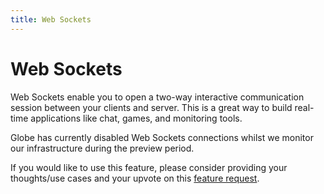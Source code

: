 ```yaml
---
title: Web Sockets
---
```


# Web Sockets

Web Sockets enable you to open a two-way interactive communication session between your clients and server. This is a great way to build real-time applications like chat, games, and monitoring tools.

Globe has currently disabled Web Sockets connections whilst we monitor our infrastructure during the preview period.

If you would like to use this feature, please consider providing your thoughts/use cases and your upvote on this [feature request](https://invertase.canny.io/globe/p/web-socket-support).
